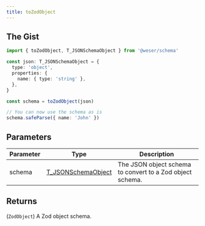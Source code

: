 ```yaml
---
title: toZodObject
---
```


## The Gist

```ts
import { toZodObject, T_JSONSchemaObject } from '@weser/schema'

const json: T_JSONSchemaObject = {
  type: 'object',
  properties: {
    name: { type: 'string' },
  },
}

const schema = toZodObject(json)

// You can now use the schema as is
schema.safeParse({ name: 'John' })
```

## Parameters

| Parameter | Type                                                       | Description                                               |
| --------- | ---------------------------------------------------------- | --------------------------------------------------------- |
| schema    | [T_JSONSchemaObject](/schema/api/types/T_JSONSchemaObject) | The JSON object schema to convert to a Zod object schema. |

## Returns

(`ZodObject`) A Zod object schema.
